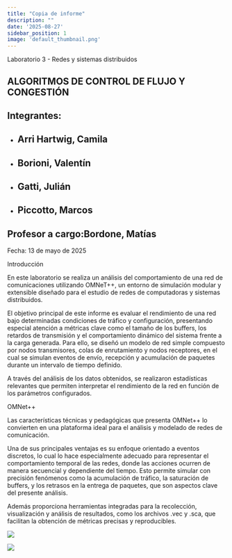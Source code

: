 ```yaml
---
title: "Copia de informe"
description: ""
date: '2025-08-27'
sidebar_position: 1
image: 'default_thumbnail.png'
---
```



<ColorText color="#000000"></ColorText>


<ColorText color="#073763">Laboratorio 3 - Redes y sistemas distribuidos</ColorText>


<ColorText color="#073763"></ColorText>


<ColorText color="#073763"></ColorText>


<ColorText color="#073763"></ColorText>


<ColorText color="#ffffff"></ColorText>


## ALGORITMOS DE CONTROL DE FLUJO Y CONGESTIÓN


## 


<ColorText color="#000000"></ColorText>


<ColorText color="#000000"></ColorText>


<ColorText color="#000000"></ColorText>


## Integrantes:


- ## Arri Hartwig, Camila


- ## Borioni, Valentín


- ## Gatti, Julián


- ## Piccotto, Marcos




## Profesor a cargo:Bordone, Matías


<ColorText color="#073763">Fecha</ColorText><ColorText color="#073763">:</ColorText> 13 de mayo de 2025


<ColorText color="#073763">Introducción</ColorText>


En este laboratorio se realiza un análisis del comportamiento de una red de comunicaciones utilizando OMNeT++, un entorno de simulación modular y extensible diseñado para el <ColorText color="#00ff00">estudio de redes de computadoras y sistemas distribuidos.</ColorText>


<ColorText color="#00ff00">El objetivo principal de este informe es evaluar el rendimiento de una red bajo determinadas condiciones de tráfico y configuración, presentando especial atención a métricas clave como el tamaño de los buffers, los retardos de transmisión y el comportamiento dinámico del sistema frente a la carga generada. Para ello, se diseñó un modelo de red simple compuesto por nodos transmisores, colas de enrutamiento y nodos receptores, en el cual se simulan eventos de envío, recepción y acumulación de paquetes durante un intervalo de tiempo definido.</ColorText>


<ColorText color="#000000">A través del análisis de los datos obtenidos, se realizaron estadísticas relevantes que permiten interpretar el rendimiento de la red en función de los parámetros configurados.</ColorText>


<ColorText color="#000000"></ColorText>


<ColorText color="#073763">OMNet++</ColorText><ColorText color="#000000"> </ColorText>


<ColorText color="#000000"></ColorText>


<ColorText color="#ff9900">Las características técnicas y pedagógicas que presenta OMNet++ lo convierten en una plataforma ideal para el análisis y modelado de redes de comunicación.</ColorText>


<ColorText color="#ff9900">Una de sus principales ventajas es su enfoque orientado a eventos discretos, lo cual lo hace especialmente adecuado para representar el comportamiento temporal de las redes, donde las acciones ocurren de manera secuencial y dependiente del tiempo. Esto permite simular con precisión fenómenos como la acumulación de tráfico, la saturación de buffers, y los retrasos en la entrega de paquetes, que son aspectos clave del presente análisis.</ColorText>


Además proporciona herramientas integradas para la recolección, visualización y análisis de resultados, como los archivos <ColorText color="#274e13">.vec</ColorText> y <ColorText color="#274e13">.sca</ColorText><ColorText color="#000000">, que facilitan la obtención de métricas precisas y reproducibles.</ColorText>


<ColorText color="#000000"></ColorText>


![](/img/copia-de-informe/img_50829103.png)




![](/img/copia-de-informe/img_20211690.png)




<ColorText color="#000000"></ColorText>


<ColorText color="#0000ee"><VideoPlayer src="fH8-2wxavJg" />

</ColorText>

